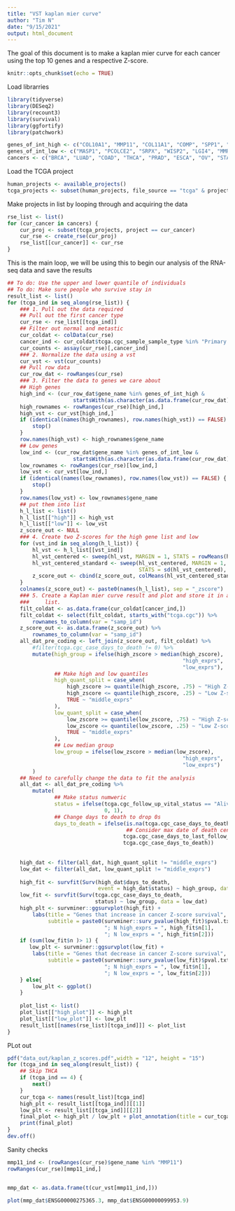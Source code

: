 ```yaml
---
title: "VST kaplan mier curve"
author: "Tim N"
date: "9/15/2021"
output: html_document
---
```


The goal of this document is to make a kaplan mier curve for each cancer using
the top 10 genes and a respective Z-score.

```r
knitr::opts_chunk$set(echo = TRUE)
```

Load librarries
```r
library(tidyverse)
library(DESeq2)
library(recount3)
library(survival)
library(ggfortify)
library(patchwork)
```


```r
genes_of_int_high <- c("COL10A1", "MMP11", "COL11A1", "COMP", "SPP1", "MMP9", "MMP1", "CST1", "CTHRC1", "MMP7")
genes_of_int_low <- c("MASP1", "PCOLCE2", "SRPX", "WISP2", "LGI4", "MMRN1", "OGN", "TNXB", "DPT", "ADAM33")
cancers <- c("BRCA", "LUAD", "COAD", "THCA", "PRAD", "ESCA", "OV", "STAD", "PAAD", "LIHC")
```
Load the TCGA project
```r
human_projects <- available_projects()
tcga_projects <- subset(human_projects, file_source == "tcga" & project %in% cancers)

```
Make projects in list by looping through and acquiring the data
```r
rse_list <- list()
for (cur_cancer in cancers) {
    cur_proj <- subset(tcga_projects, project == cur_cancer)
    cur_rse <- create_rse(cur_proj)
    rse_list[[cur_cancer]] <- cur_rse
}
```

This is the main loop, we will be using this to begin our analysis of the RNA-seq data
and save the results
```r
## To do: Use the upper and lower quantile of individuals
## To do: Make sure people who survive stay in
result_list <- list()
for (tcga_ind in seq_along(rse_list)) {
    ### 1. Pull out the data required
    ## Pull out the first cancer type
    cur_rse <- rse_list[[tcga_ind]]
    ## Filter out normal and metastic
    cur_coldat <- colData(cur_rse)
    cancer_ind <- cur_coldat$tcga.cgc_sample_sample_type %in% "Primary Tumor"
    cur_counts <- assay(cur_rse)[,cancer_ind]
    ### 2. Normalize the data using a vst
    cur_vst <- vst(cur_counts)
    ## Pull row data
    cur_row_dat <- rowRanges(cur_rse)
    ### 3. Filter the data to genes we care about
    ## High genes
    high_ind <- (cur_row_dat$gene_name %in% genes_of_int_high &
                     startsWith(as.character(as.data.frame(cur_row_dat)$seqnames), "chr"))
    high_rownames <- rowRanges(cur_rse)[high_ind,]
    high_vst <- cur_vst[high_ind,]
    if (identical(names(high_rownames), row.names(high_vst)) == FALSE) {
        stop()
    }
    row.names(high_vst) <- high_rownames$gene_name
    ## Low genes
    low_ind <- (cur_row_dat$gene_name %in% genes_of_int_low &
                     startsWith(as.character(as.data.frame(cur_row_dat)$seqnames), "chr"))
    low_rownames <- rowRanges(cur_rse)[low_ind,]
    low_vst <- cur_vst[low_ind,]
    if (identical(names(low_rownames), row.names(low_vst)) == FALSE) {
        stop()
    }
    row.names(low_vst) <- low_rownames$gene_name
    ## put them into list
    h_l_list <- list()
    h_l_list[["high"]] <- high_vst
    h_l_list[["low"]] <- low_vst
    z_score_out <- NULL
    ### 4. Create two Z-scores for the high gene list and low
    for (vst_ind in seq_along(h_l_list)) {
        hl_vst <- h_l_list[[vst_ind]]
        hl_vst_centered <- sweep(hl_vst, MARGIN = 1, STATS = rowMeans(hl_vst), FUN = "-")
        hl_vst_centered_standard <- sweep(hl_vst_centered, MARGIN = 1,
                                          STATS = sd(hl_vst_centered), FUN = "/")
        z_score_out <- cbind(z_score_out, colMeans(hl_vst_centered_standard))
    }
    colnames(z_score_out) <- paste0(names(h_l_list), sep = "_zscore")
    ### 5. Create a Kaplan mier curve result and plot and store it in a nested
    ###     list.
    filt_coldat <- as.data.frame(cur_coldat[cancer_ind,])
    filt_coldat <- select(filt_coldat, starts_with("tcga.cgc")) %>%
        rownames_to_column(var = "samp_id")
    z_score_out <- as.data.frame(z_score_out) %>%
        rownames_to_column(var = "samp_id")
    all_dat_pre_coding <- left_join(z_score_out, filt_coldat) %>%
        #filter(tcga.cgc_case_days_to_death != 0) %>%
        mutate(high_group = ifelse(high_zscore > median(high_zscore),
                                                        "high_exprs",
                                                        "low_exprs"),
               ## Make high and low quantiles
               high_quant_split = case_when(
                   high_zscore >= quantile(high_zscore, .75) ~ "High Z-score Exprs",
                   high_zscore <= quantile(high_zscore, .25) ~ "Low Z-score Exprs",
                   TRUE ~ "middle_exprs"
               ),
               low_quant_split = case_when(
                   low_zscore >= quantile(low_zscore, .75) ~ "High Z-score Exprs",
                   low_zscore <= quantile(low_zscore, .25) ~ "Low Z-score Exprs",
                   TRUE ~ "middle_exprs"
               ),
               ## Low median group
               low_group = ifelse(low_zscore > median(low_zscore),
                                                        "high_exprs",
                                                        "low_exprs")
        )
    ## Need to carefully change the data to fit the analysis
    all_dat <- all_dat_pre_coding %>%
        mutate(
               ## Make status numweric
               status = ifelse(tcga.cgc_follow_up_vital_status == "Alive",
                               0, 1),
               ## Change days to death to drop 0s
               days_to_death = ifelse(is.na(tcga.cgc_case_days_to_death),
                                      ## Consider max date of death censor
                                     tcga.cgc_case_days_to_last_follow_up,
                                     tcga.cgc_case_days_to_death)) 
    
    
    high_dat <- filter(all_dat, high_quant_split != "middle_exprs") 
    low_dat <- filter(all_dat, low_quant_split != "middle_exprs")
    
    high_fit <- survfit(Surv(high_dat$days_to_death,
                             event = high_dat$status) ~ high_group, data = high_dat)
    low_fit <- survfit(Surv(tcga.cgc_case_days_to_death,
                            status) ~ low_group, data = low_dat)
    high_plt <- survminer::ggsurvplot(high_fit) +
        labs(title = "Genes that increase in cancer Z-score survival",
             subtitle = paste0(survminer::surv_pvalue(high_fit)$pval.txt,
                               "; N high_exprs = ", high_fit$n[1],
                               "; N low_exprs = ", high_fit$n[2]))
    if (sum(low_fit$n )> 1) {
       low_plt <- survminer::ggsurvplot(low_fit) +
        labs(title = "Genes that decrease in cancer Z-score survival",
             subtitle = paste0(survminer::surv_pvalue(low_fit)$pval.txt,
                               "; N high_exprs = ", low_fit$n[1],
                               "; N low_exprs = ", low_fit$n[2])) 
    } else{
        low_plt <- ggplot()
    }
    
    plot_list <- list()
    plot_list[["high_plot"]] <- high_plt
    plot_list[["low_plot"]] <- low_plt
    result_list[[names(rse_list)[tcga_ind]]] <- plot_list
}
```

PLot out
```r
pdf("data_out/kaplan_z_scores.pdf",width = "12", height = "15")
for (tcga_ind in seq_along(result_list)) {
    ## Skip THCA
    if (tcga_ind == 4) {
        next()
    }
    cur_tcga <- names(result_list)[tcga_ind]
    high_plt <- result_list[[tcga_ind]][[1]]
    low_plt <- result_list[[tcga_ind]][[2]]
    final_plot <- high_plt / low_plt + plot_annotation(title = cur_tcga)
    print(final_plot)
}
dev.off()
```



Sanity checks
```r
mmp11_ind <- (rowRanges(cur_rse)$gene_name %in% "MMP11")
rowRanges(cur_rse)[mmp11_ind,]


mmp_dat <- as.data.frame(t(cur_vst[mmp11_ind,]))

plot(mmp_dat$ENSG00000275365.3, mmp_dat$ENSG00000099953.9)

```

